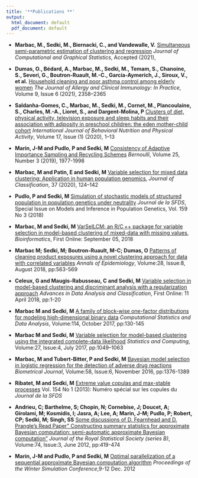 ```yaml
---
title: '**Publications **'
output:
  html_document: default
  pdf_document: default
---
```


* **Marbac, M., Sedki, M., Biernacki, C., and Vandewalle, V.** [Simultaneous semi-parametric estimation of clustering and regression](https://doi.org/10.1080/10618600.2021.2000872) *Journal of Computational and Graphical Statistics*, Accepted (2021), 

* **Dumas, O., Bédard, A., Marbac, M., Sedki, M., Temam, S., Chanoine, S., Severi, G., Boutron-Ruault, M.-C., Garcia-Aymerich, J., Siroux, V., et al.** [Household cleaning and poor asthma control among elderly women](https://doi.org/10.1016/j.jaip.2021.02.022)  *The Journal of Allergy and Clinical Immunology: In Practice*, Volume 9, Issue 6  (2021), 2358–2365

* **Saldanha-Gomes, C., Marbac, M., Sedki, M., Cornet, M., Plancoulaine, S., Charles, M.-A., Lioret, S., and Dargent-Molina, P** [Clusters of diet, physical activity, television exposure and sleep habits and their association with adiposity in preschool children: the eden mother-child cohort](https://doi.org/10.1186/s12966-020-00927-6)  *International Journal of Behavioral Nutrition and Physical Activity*, Volume 17, Issue (1) (2020), 1–13


* **Marin, J-M and Pudlo, P and Sedki, M** [Consistency of Adaptive Importance Sampling and Recycling Schemes](https://projecteuclid.org/euclid.bj/1560326434) *Bernoulli*, Volume 25, Number 3 (2019), 1977-1998


* **Marbac, M and Patin, E and Sedki, M** [Variable selection for mixed data clustering: Application in human population genomics](https://link.springer.com/article/10.1007/s00357-018-9301-y), *Journal of Classification*, 37 (2020), 124–142 

* **Pudlo, P and Sedki, M** [Simulation of stochastic models of structured
population in population genetics under neutrality](http://journal-sfds.fr/article/view/707)  *Journal de la SFDS*, Special Issue on Models and Inference in Population Genetics, Vol. 159 No 3 (2018) 

* **Marbac, M and Sedki, M** [VarSelLCM: an R/C ++ package for variable selection in model-based clustering of mixed-data with missing values](https://doi.org/10.1093/bioinformatics/bty786), *Bioinformatics*, First Online: September 05, 2018 

* **Marbac M; Sedki, M; Boutron-Ruault, M-C; Dumas, O** [Patterns of cleaning product exposures using a novel clustering approach for data with correlated variables](https://doi.org/10.1016/j.annepidem.2018.05.004) *Annals of Epidemiology*, Volume:28, Issue:8, August 2018, pp:563-569 

* **Celeux, G and Maugis-Rabusseau, C and Sedki, M** [Variable selection in model-based clustering and discriminant analysis with a regularization approach](https://doi.org/10.1007/s11634-018-0322-5) *Advances in Data Analysis and Classification*, First Online: 11 April 2018, pp:1-20

* **Marbac M and Sedki, M** [A family of block-wise one-factor distributions for modeling high-dimensional binary data](https://doi.org/10.1016/j.csda.2017.04.010) *Computational Statistics and Data Analysis*,  Volume:114, October 2017, pp:130-145

* **Marbac M and Sedki, M** [Variable selection for model-based clustering using the integrated complete-data likelihood](https://doi.org/10.1007/s11222-016-9670-1) *Statistics and Computing*,  Volume:27, Issue:4, July 2017, pp:1049–1063 

* **Marbac, M and Tubert-Bitter, P and Sedki, M** [Bayesian model selection in logistic regression for the detection of adverse drug reactions](https://doi.org/10.1002/bimj.201500098) *Biometrical Journal*, Volume:58, Issue:6, November 2016, pp:1376-1389 

* **Ribatet, M and Sedki, M** [Extreme value copulas and max-stable processes](http://journal-sfds.math.cnrs.fr/index.php/J-SFdS/article/view/160)  Vol. 154 No 1 (2013): Numéro spécial sur les copules du *Journal de la SFDS* 

* **Andrieu, C; Barthelme, S; Chopin, N; Cornebise, J; Doucet, A; Girolami, M; Kosmidis, I; Jasra, A; Lee, A; Marin, J-M; Pudlo, P; Robert, CP; Sedki, M; Singh, SS** [Some discussions of D. Fearnhead and D. Prangle's Read Paper" Constructing summary statistics for approximate Bayesian computation: semi-automatic approximate Bayesian computation"](https://doi.org/10.1111/j.1467-9868.2011.01010.x) *Journal of the Royal Statistical Society (series B)*, Volume:74, Issue:3, June 2012, pp:419-474

* **Marin, J-M and Pudlo, P and Sedki, M** [Optimal parallelization of a sequential approximate Bayesian computation algorithm](https://doi.org/10.1109/WSC.2012.6465244) *Proceedings of the Winter Simulation Conference*,9-12 Dec. 2012